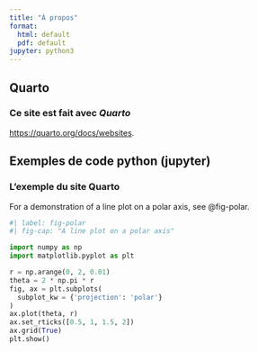 ```yaml
---
title: "À propos"
format:
  html: default
  pdf: default
jupyter: python3
---
```


## Quarto

::: {.callout-note collapse="true"}
### Ce site est fait avec *Quarto*

<https://quarto.org/docs/websites>.
:::

## Exemples de code python (jupyter)

::: {.callout-tip collapse="true"}
### L'exemple du site Quarto

For a demonstration of a line plot on a polar axis, see @fig-polar.

```python
#| label: fig-polar
#| fig-cap: "A line plot on a polar axis"

import numpy as np
import matplotlib.pyplot as plt

r = np.arange(0, 2, 0.01)
theta = 2 * np.pi * r
fig, ax = plt.subplots(
  subplot_kw = {'projection': 'polar'} 
)
ax.plot(theta, r)
ax.set_rticks([0.5, 1, 1.5, 2])
ax.grid(True)
plt.show()
```
:::
